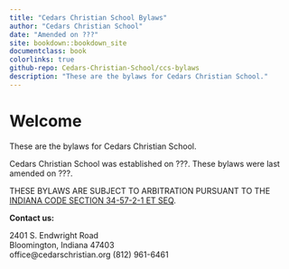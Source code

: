 ```yaml
--- 
title: "Cedars Christian School Bylaws"
author: "Cedars Christian School"
date: "Amended on ???"
site: bookdown::bookdown_site
documentclass: book
colorlinks: true
github-repo: Cedars-Christian-School/ccs-bylaws
description: "These are the bylaws for Cedars Christian School."
---
```


# Welcome {-}

These are the bylaws for Cedars Christian School.

Cedars Christian School was established on ???. These bylaws were last amended on ???.

THESE BYLAWS ARE SUBJECT TO ARBITRATION PURSUANT TO THE [INDIANA CODE SECTION 34-57-2-1 ET SEQ](https://iga.in.gov/legislative/laws/2022/ic/titles/034#34-57-2-1).

**Contact us:**

2401 S. Endwright Road  
Bloomington, Indiana 47403  
office@cedarschristian.org
(812) 961-6461  

<!--- End of frontmatter, start of regular page numbering-->
\mainmatter